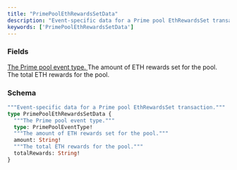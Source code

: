 ```yaml
---
title: "PrimePoolEthRewardsSetData"
description: "Event-specific data for a Prime pool EthRewardsSet transaction."
keywords: ['PrimePoolEthRewardsSetData']
---
```


### Fields

<a href="/api-reference/types/primepooleventtype">
  <ResponseField name="type" type="PrimePoolEventType!" required>
    The Prime pool event type.
  </ResponseField>
</a>

<ResponseField name="amount" type="String!" required>
  The amount of ETH rewards set for the pool.
</ResponseField>

<ResponseField name="totalRewards" type="String!" required>
  The total ETH rewards for the pool.
</ResponseField>

### Schema


```graphql 
"""Event-specific data for a Prime pool EthRewardsSet transaction."""
type PrimePoolEthRewardsSetData {
  """The Prime pool event type."""
  type: PrimePoolEventType!
  """The amount of ETH rewards set for the pool."""
  amount: String!
  """The total ETH rewards for the pool."""
  totalRewards: String!
}
```
